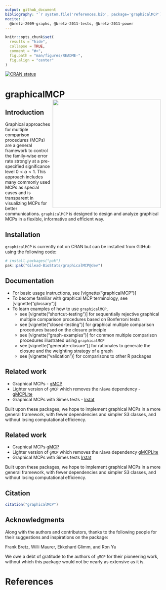 ```yaml
---
output: github_document
bibliography: "`r system.file('references.bib', package='graphicalMCP')`"
nocite: |
  @bretz-2009-graphs, @bretz-2011-tests, @bretz-2011-power
---
```


<!-- README.md is generated from README.Rmd. Please edit that file -->

```r
knitr::opts_chunk$set(
  results = "hide",
  collapse = TRUE,
  comment = "#>",
  fig.path = "man/figures/README-",
  fig.align = "center"
)
```

<!-- badges: start -->

[![CRAN status](https://www.r-pkg.org/badges/version/graphicalMCP)](https://cran.r-project.org/package=graphicalMCP)

<!-- badges: end -->

# graphicalMCP <img src="man/figures/logo.png" align="right" height="350"/>

## Introduction

Graphical approaches for multiple comparison procedures (MCPs) are a general framework to control the family-wise error rate strongly at a pre-specified significance level $0<\alpha<1$. This approach includes many commonly used MCPs as special cases and is transparent in visualizing MCPs for better communications. `graphicalMCP` is designed to design and analyze graphical MCPs in a flexible, informative and efficient way.

## Installation

`graphicalMCP` is currently not on CRAN but can be installed from GitHub using the following code:

```r
# install.packages("pak")
pak::pak("Gilead-BioStats/graphicalMCP@dev")
```

## Documentation

- For basic usage instructions, see [vignette("graphicalMCP")]
- To become familiar with graphical MCP terminology, see [vignette("glossary")]
- To learn examples of how to use `graphicalMCP`,
  - see [vignette("shortcut-testing")] for sequentially rejective graphical multiple comparison procedures based on Bonferroni tests
  - see [vignette("closed-testing")] for graphical multiple comparison procedures based on the closure principle
  - see [vignette("graph-examples")] for common multiple comparison procedures illustrated using `graphicalMCP`
  - see [vignette("generate-closure")] for rationales to generate the closure and the weighting strategy of a graph
  - see [vignette("validation")] for comparisons to other R packages

## Related work

- Graphical MCPs - [gMCP](https://cran.r-project.org/package=gMCP)
- Lighter version of `gMCP` which removes the rJava dependency - [gMCPLite](https://cran.r-project.org/package=gMCPLite)
- Graphical MCPs with Simes tests - [lrstat](https://cran.r-project.org/package=lrstat)

Built upon these packages, we hope to implement graphical MCPs in a more general framework, with fewer dependencies and simpler S3 classes, and without losing computational efficiency.

## Related work

- Graphical MCPs [gMCP](https://cran.r-project.org/package=gMCP)
- Lighter version of `gMCP` which removes the rJava dependency [gMCPLite](https://cran.r-project.org/package=gMCPLite)
- Graphical MCPs with Simes tests [lrstat](https://cran.r-project.org/package=lrstat)

Built upon these packages, we hope to implement graphical MCPs in a more general framework, with fewer dependencies and simpler S3 classes, and without losing computational efficiency.

## Citation

```r
citation("graphicalMCP")
```

## Acknowledgments

Along with the authors and contributors, thanks to the following people for their suggestions and inspirations on the package:

Frank Bretz, Willi Maurer, Ekkehard Glimm, and Ron Yu

We owe a debt of gratitude to the authors of `gMCP` for their pioneering work, without which this package would not be nearly as extensive as it is.

# References
